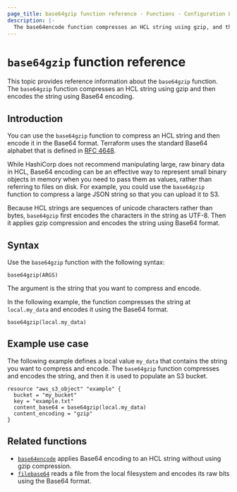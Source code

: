 ```yaml
---
page_title: base64gzip function reference - Functions - Configuration Language
description: |-
  The base64encode function compresses an HCL string using gzip, and then encodes it using Base64 encoding.
---
```


# `base64gzip` function reference

This topic provides reference information about the `base64gzip` function.
The `base64gzip` function compresses an HCL string using gzip and then encodes the string using Base64 encoding.

## Introduction

You can use the `base64gzip` function to compress an HCL string and then encode it in the Base64 format.
Terraform uses the standard Base64 alphabet that is defined in [RFC 4648](https://datatracker.ietf.org/doc/html/rfc4648#section-4).

While HashiCorp does not recommend manipulating large, raw binary data in HCL, Base64 encoding can be an effective way to represent small binary objects in memory when you need to pass them as values, rather than referring to files on disk.
For example, you could use the `base64gzip` function to compress a large JSON string so that you can upload it to S3.

Because HCL strings are sequences of unicode characters rather than bytes, `base64gzip` first encodes the characters in the string as UTF-8.
Then it applies gzip compression and encodes the string using Base64 format.

## Syntax

Use the `base64gzip` function with the following syntax:

```hcl
base64gzip(ARGS)
```

The argument is the string that you want to compress and encode.

In the following example, the function compresses the string at `local.my_data` and encodes it using the Base64 format.

```hcl
base64gzip(local.my_data)
```

## Example use case

The following example defines a local value `my_data` that contains the string you want to compress and encode.
The `base64gzip` function compresses and encodes the string, and then it is used to populate an S3 bucket.

```hcl
resource "aws_s3_object" "example" {
  bucket = "my_bucket"
  key = "example.txt"
  content_base64 = base64gzip(local.my_data)
  content_encoding = "gzip"
}
```

## Related functions

* [`base64encode`](/terraform/language/reference/functions/base64encode) applies Base64 encoding to an HCL string without using gzip compression.
* [`filebase64`](/terraform/language/reference/functions/filebase64) reads a file from the local filesystem and encodes its raw bits using the Base64 format.

